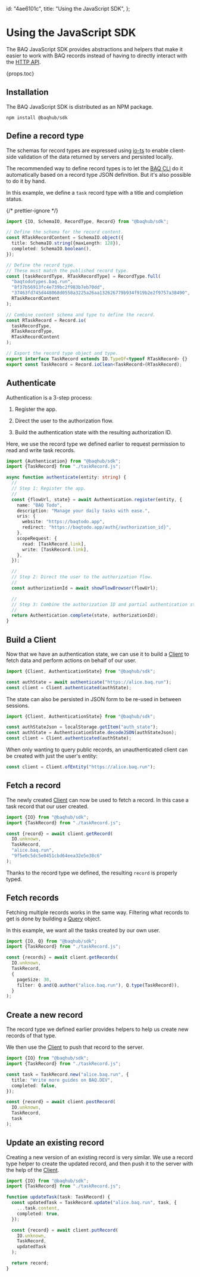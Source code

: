   id: "4ae6101c",
  title: "Using the JavaScript SDK",
};

# Using the JavaScript SDK

The BAQ JavaScript SDK provides abstractions and helpers that make it easier to work with BAQ records instead of having to directly interact with the [HTTP API](50c614b0).

{props.toc}

## Installation

The BAQ JavaScript SDK is distributed as an NPM package.

```cli
npm install @baqhub/sdk
```

## Define a record type

The schemas for record types are expressed using [io-ts](https://github.com/gcanti/io-ts) to enable client-side validation of the data returned by servers and persisted locally.

The recommended way to define record types is to let the [BAQ CLI](6fd9977d) do it automatically based on a record type JSON definition. But it's also possible to do it by hand.

In this example, we define a `task` record type with a title and completion status.

{/* prettier-ignore */}
```ts
import {IO, SchemaIO, RecordType, Record} from "@baqhub/sdk";

// Define the schema for the record content.
const RTaskRecordContent = SchemaIO.object({
  title: SchemaIO.string({maxLength: 128}),
  completed: SchemaIO.boolean(),
});

// Define the record type.
// These must match the published record type.
const [taskRecordType, RTaskRecordType] = RecordType.full(
  "baqtodotypes.baq.run",
  "8f37b56913fc4e739bc2f983b7eb70dd",
  "37463fd745d448068d0558a3225a26aa132626779b934f919b2e2f9757a38490",
  RTaskRecordContent
);

// Combine content schema and type to define the record.
const RTaskRecord = Record.io(
  taskRecordType,
  RTaskRecordType,
  RTaskRecordContent
);

// Export the record type object and type.
export interface TaskRecord extends IO.TypeOf<typeof RTaskRecord> {}
export const TaskRecord = Record.ioClean<TaskRecord>(RTaskRecord);
```

## Authenticate

Authentication is a 3-step process:

1. Register the app.

2. Direct the user to the authorization flow.

3. Build the authentication state with the resulting authorization ID.

Here, we use the record type we defined earlier to request permission to read and write task records.

```ts
import {Authentication} from "@baqhub/sdk";
import {TaskRecord} from "./taskRecord.js";

async function authenticate(entity: string) {
  //
  // Step 1: Register the app.
  //
  const {flowUrl, state} = await Authentication.register(entity, {
    name: "BAQ Todo",
    description: "Manage your daily tasks with ease.",
    uris: {
      website: "https://baqtodo.app",
      redirect: "https://baqtodo.app/auth{/authorization_id}",
    },
    scopeRequest: {
      read: [TaskRecord.link],
      write: [TaskRecord.link],
    },
  });

  //
  // Step 2: Direct the user to the authorization flow.
  //
  const authorizationId = await showFlowBrowser(flowUrl);

  //
  // Step 3: Combine the authorization ID and partial authentication state.
  //
  return Authentication.complete(state, authorizationId);
}
```

## Build a Client

Now that we have an authentication state, we can use it to build a [Client](e1ca2823) to fetch data and perform actions on behalf of our user.

```ts
import {Client, AuthenticationState} from "@baqhub/sdk";

const authState = await authenticate("https://alice.baq.run");
const client = Client.authenticated(authState);
```

The state can also be persisted in JSON form to be re-used in between sessions.

```ts
import {Client, AuthenticationState} from "@baqhub/sdk";

const authStateJson = localStorage.getItem("auth_state");
const authState = AuthenticationState.decodeJSON(authStateJson);
const client = Client.authenticated(authState);
```

When only wanting to query public records, an unauthenticated client can be created with just the user's entity:

```ts
const client = Client.ofEntity("https://alice.baq.run");
```

## Fetch a record

The newly created [Client](e1ca2823) can now be used to fetch a record. In this case a task record that our user created.

```ts
import {IO} from "@baqhub/sdk";
import {TaskRecord} from "./taskRecord.js";

const {record} = await client.getRecord(
  IO.unknown,
  TaskRecord,
  "alice.baq.run",
  "9f5e0c5dc5e0451cbd64eea32e5e38c6"
);
```

Thanks to the record type we defined, the resulting `record` is properly typed.

## Fetch records

Fetching multiple records works in the same way. Filtering what records to get is done by building a [Query](c4e4e2a0) object.

In this example, we want all the tasks created by our own user.

```ts
import {IO, Q} from "@baqhub/sdk";
import {TaskRecord} from "./taskRecord.js";

const {records} = await client.getRecords(
  IO.unknown,
  TaskRecord,
  {
    pageSize: 30,
    filter: Q.and(Q.author("alice.baq.run"), Q.type(TaskRecord)),
  }
);
```

## Create a new record

The record type we defined earlier provides helpers to help us create new records of that type.

We then use the [Client](e1ca2823) to push that record to the server.

```ts
import {IO} from "@baqhub/sdk";
import {TaskRecord} from "./taskRecord.js";

const task = TaskRecord.new("alice.baq.run", {
  title: "Write more guides on BAQ.DEV",
  completed: false,
});

const {record} = await client.postRecord(
  IO.unknown,
  TaskRecord,
  task
);
```

## Update an existing record

Creating a new version of an existing record is very similar. We use a record type helper to create the updated record, and then push it to the server with the help of the [Client](e1ca2823).

```ts
import {IO} from "@baqhub/sdk";
import {TaskRecord} from "./taskRecord.js";

function updateTask(task: TaskRecord) {
  const updatedTask = TaskRecord.update("alice.baq.run", task, {
    ...task.content,
    completed: true,
  });

  const {record} = await client.putRecord(
    IO.unknown,
    TaskRecord,
    updatedTask
  );

  return record;
}
```

